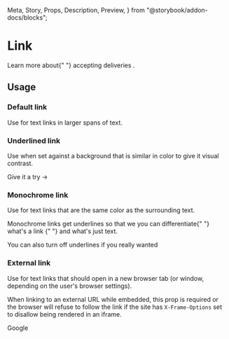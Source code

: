   Meta,
  Story,
  Props,
  Description,
  Preview,
} from "@storybook/addon-docs/blocks";

<Meta title="Components | Navigation / Link" component={Link} />

# Link

<Description of={Link} />

<Preview withToolbar>
  <Story name="Example">
    <p>
      Learn more about{" "}
      <Link url="https://help.envoy.com/how-can-i-use-envoy-for-deliveries/">
        accepting deliveries
      </Link>
      .
    </p>
  </Story>
</Preview>

<Props of={Link} />

## Usage

### Default link

Use for text links in larger spans of text.

### Underlined link

Use when set against a background that is similar in color to give it visual contrast.

<Preview>
  <Story name="Underlined">
    <Link url="https://dashboard.envoy.com/deliveries" underlined>
      Give it a try →
    </Link>
  </Story>
</Preview>

### Monochrome link

Use for text links that are the same color as the surrounding text.

<Preview>
  <Story name="Monochrome">
    <div>
      <p>
        Monochrome links get underlines so that we you can differentiate{" "}
        <Link url="https://dashboard.envoy.com/deliveries" monochrome>
          what's a link
        </Link>{" "}
        and what's just text.
      </p>
      <Link
        url="https://dashboard.envoy.com/deliveries"
        monochrome
        underlined={false}
      >
        You can also turn off underlines if you really wanted
      </Link>
    </div>
  </Story>
</Preview>

### External link

Use for text links that should open in a new browser tab (or window, depending on the
user's browser settings).

When linking to an external URL while embedded, this prop is required or the browser will
refuse to follow the link if the site has `X-Frame-Options` set to disallow being rendered
in an iframe.

<Preview>
  <Story name="External">
    <Link url="https://www.google.com" external>
      Google
    </Link>
  </Story>
</Preview>
